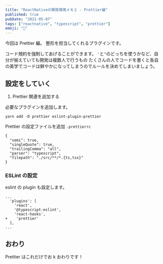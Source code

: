 ```yaml
---
title: "ReactNativeの開発環境メモ２ - Prettier編"
published: true
pubDate: "2021-05-07"
tags: ["reactnative", "typescript", "prettier"]
emoji: "📱"
---
```


今回は Prettier 編。
整形を担当してくれるプラグインです。

コード規約を強制してあげることができます。
`'`と`"`のどっちを使うかなど、自分が揃えていても開発は複数人で行うもの
たくさんの人でコードを書くと各自の美学でコードは鮮やかになってしまうのでルールを決めてしまいましょう。

## 設定をしていく

1. Prettier 関連を追加する

必要なプラグインを追加します。

```
yarn add -D prettier eslint-plugin-prettier
```

Prettier の設定ファイルを追加
`.prettierrc`

```
{
  "semi": true,
  "singleQuote": true,
  "trailingComma": "all",
  "parser": "typescript",
  "filepath": "./src/**/*.{ts,tsx}"
}

```

### ESLint の設定

eslint の plugin も設定します。

```
...
  'plugins': [
    'react',
    '@typescript-eslint',
    'react-hooks',
+    'prettier'
  ],
...
```

## おわり

Prettier はこれだけでお k
おわりです！
